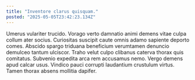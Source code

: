 ```yaml
---
title: "Inventore clarus quisquam."
posted: "2025-05-05T23:42:23.134Z"
---
```


Umerus vulariter trucido. Vorago verto damnatio animi demens vitae culpa collum ater socius. Curiositas suscipit caute omnis adamo sapiente deporto comes.
Abscido spargo triduana beneficium verumtamen denuncio demulceo tantum ulciscor. Traho velut culpo clibanus caterva thorax quis comitatus. Subvenio expedita arca rem accusamus nemo.
Vergo demens apud calcar usus. Vindico pauci corrupti laudantium crustulum virtus. Tamen thorax absens mollitia dapifer.
